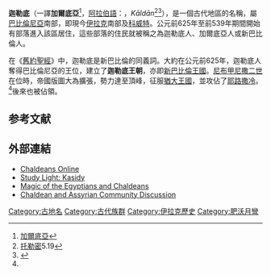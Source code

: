{{两河文明}}

'''迦勒底'''（一譯'''加爾底亞'''<ref name="Chaldea">[http://sc.hrd.gov.tw/ebintra/Content.asp?ContentID=5097 加爾底亞]{{dead link|date=2018年4月 |bot=InternetArchiveBot |fix-attempted=yes }}</ref>，[[阿拉伯語|阿拉伯語]]：{{rtl-lang|ar|كلدان}}‎，''Kāldān''<ref>[[托勒密|托勒密]]5.19</ref><ref>{{cite encyclopedia|title=Chaldea|encyclopedia=The Eerdmans Bible Dictionary|first=Allen C.|last=Myers|year=1987|publisher=Wm. B. Eerdmans|isbn=0-8028-2402-1}}</ref>），是一個古代地區的名稱，屬[[巴比倫尼亞|巴比倫尼亞]]南部，即現今[[伊拉克|伊拉克]]南部及[[科威特|科威特]]。公元前625年至前539年期間開始有部落進入該區居住，這些部落的住民就被稱之為迦勒底人、加爾底亞人或新巴比倫人。

在《[[舊約聖經|舊約聖經]]》中，迦勒底是新巴比倫的同義詞。大約在公元前625年，迦勒底人奪得巴比倫尼亞的王位，建立了'''迦勒底王朝'''，亦即[[新巴比倫王國|新巴比倫王國]]。[[尼布甲尼撒二世|尼布甲尼撒二世]]在位時，帝國版圖大為擴張，勢力達至頂峰，征服[[猶大王國|猶大王國]]，並攻佔了[[耶路撒冷|耶路撒冷]]。<ref name="Chaldea"/>後來也被佔領。

== 参考文献 ==
{{Reflist}}

== 外部連結 ==
* [http://www.chaldeansonline.com/ Chaldeans Online] {{Wayback|url=http://www.chaldeansonline.com/ |date=20100130042344 }}
* [http://www.studylight.org/lex/heb/view.cgi?number=03778 Study Light: Kasidy] {{Wayback|url=http://www.studylight.org/lex/heb/view.cgi?number=03778 |date=20110510092151 }}
* [http://www.logoi.com/notes/angels/magic-egyptians-chaldeans.html Magic of the Egyptians and Chaldeans] {{Wayback|url=http://www.logoi.com/notes/angels/magic-egyptians-chaldeans.html |date=20090502012541 }}
* [https://web.archive.org/web/20170724000508/http://www.chaldeanchat.net/ Chaldean and Assyrian Community Discussion]

[[Category:古地名|Category:古地名]]
[[Category:古代族群|Category:古代族群]]
[[Category:伊拉克歷史|Category:伊拉克歷史]]
[[Category:肥沃月彎|Category:肥沃月彎]]